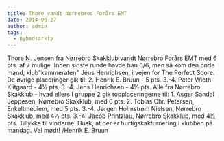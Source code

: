 ```yaml
---
title: Thore vandt Nørrebros Forårs EMT
date: 2014-06-27
author: admin
tags:
  - nyhedsarkiv
---
```


Thore N. Jensen fra Nørrebro Skakklub vandt Nørrebro Forårs EMT med 6 pts. af 7 mulige. Inden sidste runde havde han 6/6, men så kom den onde mand, klub"kammeraten" Jens Henrichsen, i vejen for The Perfect Score. De øvrige placeringer gik til: 2. Henrik E. Bruun - 5 pts. 3.-4. Peter Wieth-Klitgaard - 4½ pts. 3.-4. Jens Henrichsen - 4½ pts. Alle fra Nørrebro Skakklub - hvad ellers I gruppe 2 gik topplaceringerne til: 1. Asger Sandal Jeppesen, Nørrebro Skakklub, med 6 pts. 2. Tobias Chr. Petersen, Enkeltmedlem, med 5 pts. 3.-4. Jørgen Holmstrøm Nielsen, Nørrebro Skakklub, med 4½ pts. 3.-4. Jacob Printzlau, Nørrebro Skakklub, med 4½ pts. Tillykke til vinderne! Husk, at der er hurtigskakturnering i klubben på mandag. Vel mødt! /Henrik E. Bruun
